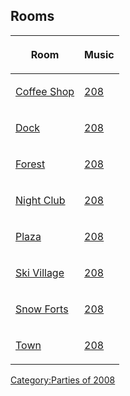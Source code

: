 

==Rooms==
{|class="wikitable" style="margin: 1em auto;"
!Room!!Music
|-
|[[Media:ArtworkRooms0314Coffee42.swf|Coffee Shop]]||[[Media:Music208.swf|208]]
|-
|[[Media:ArtworkRooms0314Dock43.swf|Dock]]||[[Media:Music208.swf|208]]
|-
|[[Media:ArtworkRooms0314Forest42.swf|Forest]]||[[Media:Music208.swf|208]]
|-
|[[Media:ArtworkRooms0314Dance43.swf|Night Club]]||[[Media:Music208.swf|208]]
|-
|[[Media:ArtworkRooms0314Plaza47.swf|Plaza]]||[[Media:Music208.swf|208]]
|-
|[[Media:ArtworkRooms0314Village43.swf|Ski Village]]||[[Media:Music208.swf|208]]
|-
|[[Media:ArtworkRooms0314Forts41.swf|Snow Forts]]||[[Media:Music208.swf|208]]
|-
|[[Media:ArtworkRooms0314Town40.swf|Town]]||[[Media:Music208.swf|208]]
|}

{{Parties}}
[[Category:Parties of 2008]]